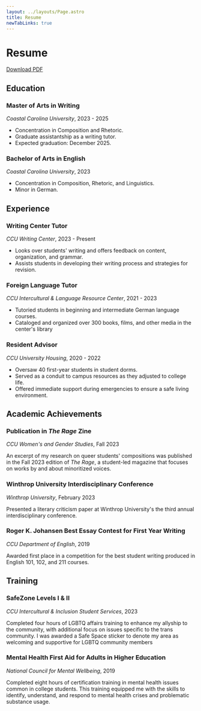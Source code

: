 ```yaml
---
layout: ../layouts/Page.astro
title: Resume
newTabLinks: true
---
```


# Resume
[Download PDF](/pdfs/daigneault-resume.pdf)

## Education

### Master of Arts in Writing

_Coastal Carolina University_, 2023 - 2025

- Concentration in Composition and Rhetoric.
- Graduate assistantship as a writing tutor.
- Expected graduation: December 2025.

### Bachelor of Arts in English

_Coastal Carolina University_, 2023

- Concentration in Composition, Rhetoric, and Linguistics.
- Minor in German.

## Experience

### Writing Center Tutor

_CCU Writing Center_, 2023 - Present

- Looks over students' writing and offers feedback on content, organization, and grammar.
- Assists students in developing their writing process and strategies for revision.

### Foreign Language Tutor

_CCU Intercultural & Language Resource Center_, 2021 - 2023

- Tutoried students in beginning and intermediate German language courses.
- Cataloged and organized over 300 books, films, and other media in the center's library

### Resident Advisor

_CCU University Housing_, 2020 - 2022

- Oversaw 40 first-year students in student dorms.
- Served as a conduit to campus resources as they adjusted to college life.
- Offered immediate support during emergencies to ensure a safe living environment.

## Academic Achievements

### Publication in _The Rage_ Zine

_CCU Women's and Gender Studies_, Fall 2023

An excerpt of my research on queer students' compositions was published in the Fall 2023
edition of _The Rage_, a student-led magazine that focuses on works by and about minoritized voices.

### Winthrop University Interdisciplinary Conference

_Winthrop University_, February 2023

Presented a literary criticism paper at Winthrop University's the third annual interdisciplinary conference.

### Roger K. Johansen Best Essay Contest for First Year Writing

_CCU Department of English_, 2019

Awarded first place in a competition for the best student writing produced in English 101, 102, and 211 courses.

## Training

### SafeZone Levels I & II

_CCU Intercultural & Inclusion Student Services_, 2023

Completed four hours of LGBTQ affairs training to enhance my allyship to the community, with additional
focus on issues specific to the trans community. I was awarded a Safe Space sticker to denote my area
as welcoming and supportive for LGBTQ community members

### Mental Health First Aid for Adults in Higher Education

_National Council for Mental Wellbeing_, 2019

Completed eight hours of certification training in mental health issues common in college students.
This training equipped me with the skills to identify, understand, and respond to mental health crises
and problematic substance usage.